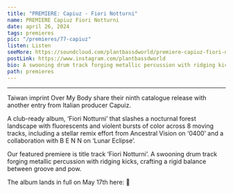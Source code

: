 ---
title: "PREMIERE: Capiuz - Fiori Notturni"
name: PREMIERE Capiuz Fiori Notturni
date: april 26, 2024
tags: premieres
pic: "/premieres/77-capiuz"
listen: Listen
seeMore: https://soundcloud.com/plantbassdworld/premiere-capiuz-fiori-notturni
postLink: https://www.instagram.com/plantbassdworld
bio: A swooning drum track forging metallic percussion with ridging kicks, crafting a rigid balance between groove and pow.
path: premieres
---

<SoundCloud
  url="https://soundcloud.com/plantbassdworld/premiere-capiuz-fiori-notturni"
  name="Fiori Notturni"
/>

<hr />

Taiwan imprint Over My Body share their ninth catalogue release with another entry from Italian producer Capuiz.

A club-ready album, ‘Fiori Notturni’ that slashes a nocturnal forest landscape with fluorescents and violent bursts of color across 8 moving tracks, including a stellar remix effort from Ancestral Vision on ‘0400’ and a collaboration with B E N N on ‘Lunar Eclipse’.

Our featured premiere is title track ‘Fiori Notturni’. A swooning drum track forging metallic percussion with ridging kicks, crafting a rigid balance between groove and pow.

The album lands in full on May 17th here: <HoverLink url="https://overmybody.bandcamp.com/album/fiori-notturni" external /> 🌱
